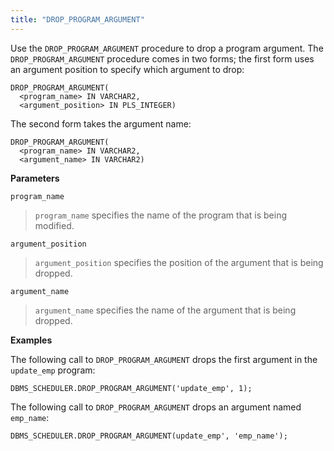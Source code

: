 ```yaml
---
title: "DROP_PROGRAM_ARGUMENT"
---
```


Use the `DROP_PROGRAM_ARGUMENT` procedure to drop a program argument. The `DROP_PROGRAM_ARGUMENT` procedure comes in two forms; the first form uses an argument position to specify which argument to drop:

```
DROP_PROGRAM_ARGUMENT(
  <program_name> IN VARCHAR2,
  <argument_position> IN PLS_INTEGER)
```

The second form takes the argument name:

```
DROP_PROGRAM_ARGUMENT(
  <program_name> IN VARCHAR2,
  <argument_name> IN VARCHAR2)
```

**Parameters**

`program_name`

> `program_name` specifies the name of the program that is being modified.

`argument_position`

> `argument_position` specifies the position of the argument that is being dropped.

`argument_name`

> `argument_name` specifies the name of the argument that is being dropped.

**Examples**

The following call to `DROP_PROGRAM_ARGUMENT` drops the first argument in the `update_emp` program:

```
DBMS_SCHEDULER.DROP_PROGRAM_ARGUMENT('update_emp', 1);
```

The following call to `DROP_PROGRAM_ARGUMENT` drops an argument named `emp_name`:

```
DBMS_SCHEDULER.DROP_PROGRAM_ARGUMENT(update_emp', 'emp_name');
```
